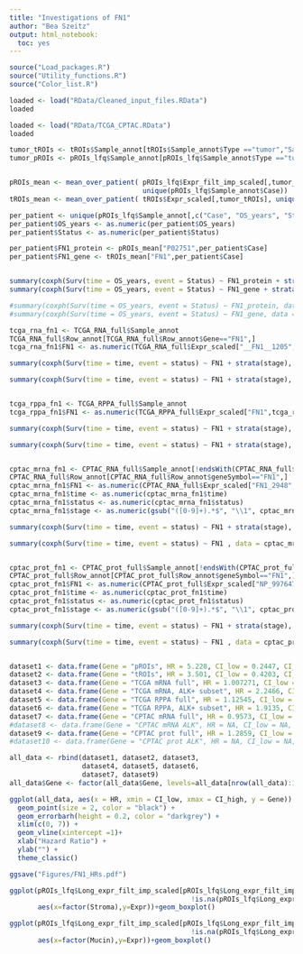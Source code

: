 ```yaml
---
title: "Investigations of FN1"
author: "Bea Szeitz"
output: html_notebook:
  toc: yes
---
```



```r
source("Load_packages.R")
source("Utility_functions.R")
source("Color_list.R")
```



```r
loaded <- load("RData/Cleaned_input_files.RData")
loaded

loaded <- load("RData/TCGA_CPTAC.RData")
loaded

```



```r

tumor_tROIs <- tROIs$Sample_annot[tROIs$Sample_annot$Type =="tumor","Sample"]
tumor_pROIs <- pROIs_lfq$Sample_annot[pROIs_lfq$Sample_annot$Type =="tumor","Sample"]


pROIs_mean <- mean_over_patient( pROIs_lfq$Expr_filt_imp_scaled[,tumor_pROIs],
                                 unique(pROIs_lfq$Sample_annot$Case))
tROIs_mean <- mean_over_patient( tROIs$Expr_scaled[,tumor_tROIs], unique(tROIs$Sample_annot$Case))


```


```r

per_patient <- unique(pROIs_lfq$Sample_annot[,c("Case", "OS_years", "Status", "Drug")])
per_patient$OS_years <- as.numeric(per_patient$OS_years)
per_patient$Status <- as.numeric(per_patient$Status)

per_patient$FN1_protein <- pROIs_mean["P02751",per_patient$Case]
per_patient$FN1_gene <- tROIs_mean["FN1",per_patient$Case]


summary(coxph(Surv(time = OS_years, event = Status) ~ FN1_protein + strata(Drug), data = per_patient))
summary(coxph(Surv(time = OS_years, event = Status) ~ FN1_gene + strata(Drug), data = per_patient))

#summary(coxph(Surv(time = OS_years, event = Status) ~ FN1_protein, data = per_patient))
#summary(coxph(Surv(time = OS_years, event = Status) ~ FN1_gene, data = per_patient))

```


```r

tcga_rna_fn1 <- TCGA_RNA_full$Sample_annot
TCGA_RNA_full$Row_annot[TCGA_RNA_full$Row_annot$Gene=="FN1",]
tcga_rna_fn1$FN1 <- as.numeric(TCGA_RNA_full$Expr_scaled["__FN1__1205",tcga_rna_fn1$Sample])

summary(coxph(Surv(time = time, event = status) ~ FN1 + strata(stage), data = tcga_rna_fn1))

summary(coxph(Surv(time = time, event = status) ~ FN1 + strata(stage), data = tcga_rna_fn1[tcga_rna_fn1$ALK_TRANSLOCATION_STATUS=="YES",]))



```


```r

tcga_rppa_fn1 <- TCGA_RPPA_full$Sample_annot
tcga_rppa_fn1$FN1 <- as.numeric(TCGA_RPPA_full$Expr_scaled["FN1",tcga_rppa_fn1$Sample])

summary(coxph(Surv(time = time, event = status) ~ FN1 + strata(stage), data = tcga_rppa_fn1))

summary(coxph(Surv(time = time, event = status) ~ FN1 + strata(stage), data = tcga_rppa_fn1[tcga_rppa_fn1$ALK_TRANSLOCATION_STATUS=="YES",]))



```

```r

cptac_mrna_fn1 <- CPTAC_RNA_full$Sample_annot[!endsWith(CPTAC_RNA_full$Sample_annot$Sample,".N"),]
CPTAC_RNA_full$Row_annot[CPTAC_RNA_full$Row_annot$geneSymbol=="FN1",]
cptac_mrna_fn1$FN1 <- as.numeric(CPTAC_RNA_full$Expr_scaled["FN1_2948",cptac_mrna_fn1$Sample])
cptac_mrna_fn1$time <- as.numeric(cptac_mrna_fn1$time)
cptac_mrna_fn1$status <- as.numeric(cptac_mrna_fn1$status)
cptac_mrna_fn1$stage <- as.numeric(gsub("([0-9]+).*$", "\\1", cptac_mrna_fn1$Stage))

summary(coxph(Surv(time = time, event = status) ~ FN1 + strata(stage), data = cptac_mrna_fn1))

summary(coxph(Surv(time = time, event = status) ~ FN1 , data = cptac_mrna_fn1[cptac_mrna_fn1$ALK.fusion=="1",]))



```


```r

cptac_prot_fn1 <- CPTAC_prot_full$Sample_annot[!endsWith(CPTAC_prot_full$Sample_annot$Sample,".N"),]
CPTAC_prot_full$Row_annot[CPTAC_prot_full$Row_annot$geneSymbol=="FN1",]
cptac_prot_fn1$FN1 <- as.numeric(CPTAC_prot_full$Expr_scaled["NP_997647.1",cptac_prot_fn1$Sample])
cptac_prot_fn1$time <- as.numeric(cptac_prot_fn1$time)
cptac_prot_fn1$status <- as.numeric(cptac_prot_fn1$status)
cptac_prot_fn1$stage <- as.numeric(gsub("([0-9]+).*$", "\\1", cptac_prot_fn1$Stage))

summary(coxph(Surv(time = time, event = status) ~ FN1 + strata(stage), data = cptac_prot_fn1))

summary(coxph(Surv(time = time, event = status) ~ FN1 , data = cptac_prot_fn1[cptac_prot_fn1$ALK.fusion=="1",]))



```


```r

dataset1 <- data.frame(Gene = "pROIs", HR = 5.228, CI_low = 0.2447, CI_high = 7) # real: CI_high = 111.7
dataset2 <- data.frame(Gene = "tROIs", HR = 3.501, CI_low = 0.4203, CI_high = 7) # real: CI_high = 29.17
dataset3 <- data.frame(Gene = "TCGA mRNA full", HR = 1.007271, CI_low = 0.8765, CI_high = 1.158)
dataset4 <- data.frame(Gene = "TCGA mRNA, ALK+ subset", HR = 2.2466, CI_low = 0.7688, CI_high = 6.565)
dataset5 <- data.frame(Gene = "TCGA RPPA full", HR = 1.12545, CI_low = 0.9469, CI_high = 1.338)
dataset6 <- data.frame(Gene = "TCGA RPPA, ALK+ subset", HR = 1.9135, CI_low = 0.82, CI_high = 4.465)
dataset7 <- data.frame(Gene = "CPTAC mRNA full", HR = 0.9573, CI_low = 0.6379, CI_high = 1.437)
#dataset8 <- data.frame(Gene = "CPTAC mRNA ALK", HR = NA, CI_low = NA, CI_high = NA)
dataset9 <- data.frame(Gene = "CPTAC prot full", HR = 1.2859, CI_low = 0.8157, CI_high = 2.027)
#dataset10 <- data.frame(Gene = "CPTAC prot ALK", HR = NA, CI_low = NA, CI_high = NA)

all_data <- rbind(dataset1, dataset2, dataset3,
                  dataset4, dataset5, dataset6,
                  dataset7, dataset9)
all_data$Gene <- factor(all_data$Gene, levels=all_data[nrow(all_data):1,"Gene"])

ggplot(all_data, aes(x = HR, xmin = CI_low, xmax = CI_high, y = Gene)) +
  geom_point(size = 2, color = "black") +
  geom_errorbarh(height = 0.2, color = "darkgrey") +
  xlim(c(0, 7)) + 
  geom_vline(xintercept =1)+
  xlab("Hazard Ratio") +
  ylab("") +
  theme_classic()

ggsave("Figures/FN1_HRs.pdf")

```

```r

ggplot(pROIs_lfq$Long_expr_filt_imp_scaled[pROIs_lfq$Long_expr_filt_imp_scaled$Gene=="FN1"&
                                             !is.na(pROIs_lfq$Long_expr_filt_imp_scaled$Gene),], 
       aes(x=factor(Stroma),y=Expr))+geom_boxplot()

ggplot(pROIs_lfq$Long_expr_filt_imp_scaled[pROIs_lfq$Long_expr_filt_imp_scaled$Gene=="FN1"&
                                             !is.na(pROIs_lfq$Long_expr_filt_imp_scaled$Gene),], 
       aes(x=factor(Mucin),y=Expr))+geom_boxplot()

```
